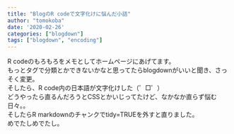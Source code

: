 ```yaml
---
title: "BlogのR codeで文字化けに悩んだ小話"
author: "tomokoba"
date: '2020-02-26'
categories: ["blogdown"]
tags: ["blogdown", "encoding"]
---
```


<meta charset="utf-8" />
  
<style>
  @import url(https://fonts.googleapis.com/earlyaccess/notosansjapanese.css);
  @import url(https://fonts.googleapis.com/css?family=Lato:400,900);
</style>


R codeのもろもろをメモとしてホームページにあげてます。<br>
もっとタグで分類とかできないかなと思ってたらblogdownがいいと聞き、さっそく変更。<br>
そしたら、R code内の日本語が文字化けした（゜□゜）<br>
どうやったら直るんだろうとCSSとかいじってたけど、なかなか直らず悩む日々。。<br>
そしたらR markdownのチャンクでtidy=TRUEを外すと直りました。<br>
めでたしめでたし。
